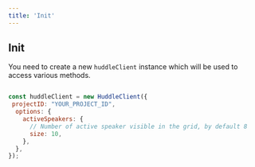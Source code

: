 ```yaml
---
title: 'Init'
---
```


## Init 

You need to create a new `huddleClient` instance which will be used to access various methods. 

```js

const huddleClient = new HuddleClient({
 projectID: "YOUR_PROJECT_ID",
  options: {
    activeSpeakers: {
      // Number of active speaker visible in the grid, by default 8
      size: 10,
    },
  },
});
```